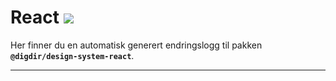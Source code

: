 
<Meta title='Endringslogger/React' />

# React [![](https://img.shields.io/npm/v/@digdir/design-system-react?label=latest%20release&color=0051be)](https://www.npmjs.com/package/@digdir/design-system-react)

Her finner du en automatisk generert endringslogg til pakken **`@digdir/design-system-react`**.

---

<Changelog markdown={changelog} />
